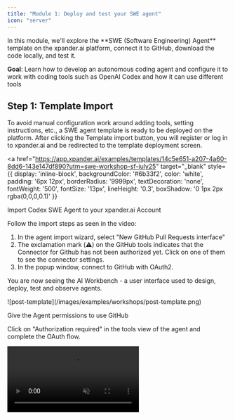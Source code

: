 ```yaml
---
title: "Module 1: Deploy and test your SWE agent"
icon: "server"
---
```


<Note>
  In this module, we'll explore the **SWE (Software Engineering) Agent** template on the xpander.ai platform, connect it to GitHub, download the code locally, and test it.
</Note>

**Goal**: Learn how to develop an autonomous coding agent and configure it to work with coding tools such as OpenAI Codex and how it can use different tools

## Step 1: Template Import

To avoid manual configuration work around adding tools, setting instructions, etc., a SWE agent template is ready to be deployed on the platform.
After clicking the Template import button, you will register or log in to xpander.ai and be redirected to the template deployment screen.

<a 
  href="https://app.xpander.ai/examples/templates/14c5e651-a207-4a60-8dd6-143e147df890?utm=swe-workshop-sf-july25" 
  target="_blank" 
  style={{
    display: 'inline-block',
    backgroundColor: '#6b33f2',
    color: 'white',
    padding: '6px 12px',
    borderRadius: '9999px',
    textDecoration: 'none',
    fontWeight: '500',
    fontSize: '13px',
    lineHeight: '0.3',
    boxShadow: '0 1px 2px rgba(0,0,0,0.1)'
  }}
>
  Import Codex SWE Agent to your xpander.ai Account
</a>

Follow the import steps as seen in the video:

1. In the agent import wizard, select "New GitHub Pull Requests interface"
2. The exclamation mark (⚠️) on the GitHub tools indicates that the Connector for Github has not been authorized yet. Click on one of them to see the connector settings.
3. In the popup window, connect to GitHub with OAuth2.

You are now seeing the AI Workbench - a user interface used to design, deploy, test and observe agents.

<Frame>
![post-template](/images/examples/workshops/post-template.png)
</Frame>

Give the Agent permissions to use GitHub

Click on "Authorization required" in the tools view of the agent and complete the OAuth flow.

<Frame>
  <video muted loop playsInline controls allowFullScreen className="w-full aspect-video" src="https://assets.xpanderai.io/examples/workshops/videos/swe-authorize-github.mp4" />
</Frame>

Change the view to **Agent Graph** to see the visual representation of your agent or multi-agent team, including its different triggering capabilities and its available tools.

Check out the available tools your agent has. It can interact with GitHub - listing, creating, updating, and commenting on pull requests. More importantly, it can code using the built-in Coding agent, built on an enhanced version of Codex CLI.

<Frame>
![Serverless coding agent](/images/examples/workshops/serverless-coding-agent.png)
</Frame>


<Warning>If the GitHub tools on the graph are displaying a red exclamation mark, it's because you still need to authorize the GitHub connector. Click on the exclamation mark and go through the Auth process with OAuth2</Warning>


<Accordion title="Codex CLI built into the agent?">

  The **Coding Agent** runs on **GPT-4.1** and handles high-level reasoning, task planning, and decision-making.  
  It uses tools to complete actions - one of them being the **Codex tool**.

  The **Codex tool** is a containerized, sandboxed version of the **Codex CLI**, running with the agent’s own **Git credentials**.  
  It's powered by the **codex-mini-latest** model, optimized for fast, focused code generation.

  The agent sends coding tasks to this tool - for example, “add tests for this function” - and the Codex tool writes or modifies the code.  
  Combined with the **GitHub integration**, the agent can autonomously list, create, update, and comment on pull requests.

</Accordion>

## Step 2: Test your agent using the visual AI Workbench

Let’s walk through a real GitHub workflow using your agent

---
### Test 1: The agent's capabilities

In the left tab of the AI Workbench (Tester tab), submit this prompt:

```text
What can you do ?
```

<Frame>
![Step 1 capabilities](/images/examples/workshops/swe-capabilities.png)
</Frame>

---

### Test 2: List Pull Requests

In the left tab of the AI Workbench (Tester tab), submit this prompt:

```text
List all pull requests (open or closed) in "xpander-ai/apps-by-agents"
```

<Tip>
Change the view to **Full View** and expand the API calls to see the generated parameters from the AI model to the different APIs and the payload returned to the AI model.
</Tip>

<Frame>
![Full view](/images/examples/workshops/full-view-action.png)
</Frame>

---

### Test 3: Summarize the Latest PR

```text
In xpander-ai/apps-by-agents, explain the most recent pull request and what the code changes do.
```

<Tip>
Click on "Channels" and go to "Chat" and open Markdown rich Web Interface built-in for your agent
</Tip>

<Frame>
![Step 3 PR Summary](/images/examples/workshops/pr-summary.png)
</Frame>

## Step 3: Load the agent locally (Optional)

Click on the CLI icon at the top left, and run the code snippet that is shown

<Frame>
![alt text](/images/examples/workshops/cli-icon.png)
</Frame>

```bash
npm i -g xpander-cli
xpander login
xpander initialize <<your-agent-id>>
```

<Warning>
xpander-cli requires Node.js v22 or higher and CLI version 0.0.31 or above. If you install the CLI but it shows an old version, your system is likely using a cached or outdated install

<Accordion title="Follow these steps to fix it">
Step 1: Use Node.js v22+

If you have nvm (Node Version Manager) installed:

```bash
nvm install 22
nvm use 22
nvm alias default 22
```

If you don’t have nvm

```bash
curl -o- https://raw.githubusercontent.com/nvm-sh/nvm/v0.40.3/install.sh | bash
```

Alternatively, if you prefer not to use nvm, make sure your Node.js version is at least 22:

```bash
node -v  # Should return v22.x.x or higher
```

Step 2: Remove any old xpander-cli installs

```bash
npm uninstall -g xpander-cli
which xpander  # Should return nothing
```

If it still shows a path, delete the old binary:

```bash
rm -f $(which xpander)
```

Step 3: Install the latest CLI

```bash
npm install -g xpander-cli
xpander --version  # Should show 0.0.31 or higher
```
</Accordion>

</Warning>

Example output

```log
❯ xpander login --new
🚀 Welcome to Xpander!
━━━━━━━━━━━━━━━━━━━━━━━━━━━━━━━━━━━━━━━━━━━━━━━━━━

  Hi David! You've successfully logged in.

  Profile: default
  Organization ID: ********
  API Key: ********

━━━━━━━━━━━━━━━━━━━━━━━━━━━━━━━━━━━━━━━━━━━━━━━━━━

💡 Quick Start Tips:
  • Initialize your first agent: xpander agent init
  • Visit the platform: https://app.xpander.ai
  • Switch profiles: xpander profile --switch <name>

✓ Profile saved to ~/.xpander

❯ xpander initialize *****
✨ Initializing agent
────────────────────────────────────────────────────────────
✔ Agents loaded successfully
? Select an agent to initialize: Coding Agent (*****)
ℹ Agent Coding Agent retrieved successfully
✔ Agent initialized successfully

❯ ls
agent_instructions.json Dockerfile              myAgent.py              requirements.txt        xpander_config.json     xpander_handler.py
```

<Tip>
You can now pull a list of the agents with

```bash
xpander agent list
```

Example output

```log
❯ xpander agent list
🤖 Your Agents
──────────────────────────────────────────────────
┌────────────────────────┬───────────┬────────────────────────────────────────────────────────────────────┐
│ Name                   │ Created   │ Link                                                               │
├────────────────────────┼───────────┼────────────────────────────────────────────────────────────────────┤
│ Coding Agent           │ 6/30/2025 │ https://app.xpander.ai/agents/c1620615-9686-4177-96dc-1de7cc281b3f │
├────────────────────────┼───────────┼────────────────────────────────────────────────────────────────────┤
│ AI RSS and Google News │ 6/30/2025 │ https://app.xpander.ai/agents/7887dffd-d30a-4185-b5d6-3d85681df845 │
└────────────────────────┴───────────┴────────────────────────────────────────────────────────────────────┘
──────────────────────────────────────────────────
Total agents: 2
```
</Tip>

## Step 4: Run the agent locally (Optional)

```bash
python3 -m venv .venv
source .venv/bin/activate
pip install -r requirements.txt
```

Then run `python xpander_handler.py` to register your machine to receive events to the agent, open the chat URL and send some message then monitor terminal.

You should see something similar to the following log.

```log
❯ python xpander_handler.py
14:14:02 | Listener started; waiting for events...
14:14:03 | Worker registered – id=ff22f89c-d8f9-49b8-8c08-ebd589952ad8
14:14:03 | Agent 'Coding Agent' chat: https://amaranth-whale.agents.xpander.ai | builder: https://app.xpander.ai/agents/c1620615-9686-4177-96dc-1de7cc281b3f
14:15:21 | 🚀 Initializing MyAgent...
14:15:22 | 📋 Agent: Coding Agent
14:15:22 | 🔧 Tools: 8 available
14:15:22 | 💡 Example prompts: 5
14:15:22 |    e.g. "List open PRs in xpander-ai/xpander-sdk."
14:15:22 | ✅ Ready!
14:15:22 | 
📨 Incoming message: hi
👤 From user: ******
📧 Email: ****
14:15:22 | 📝 Task: hi
14:15:26 |   📊 Step tokens: 4253
14:15:31 |   ✅ xpfinish-agent-execution-finished
14:15:31 | ✅ Done! Duration: 8.8s | Total tokens: 4253
14:15:31 | Agent result: Hi David! How can I help you today? If you have any questions or need assistance, just let me know!
```

<Note>
  Keep the xpander_handler.py running for the remainder of the workshop.
</Note>

<Check>
We now have the backend ready. The UI can help us control the agent tools, the model, the events that are coming, the authentication, and all the infrastructure needed for the agent.
</Check>

##  What's Next?

Your Coding Agent is now live and connected - it can generate code with Codex and interact with GitHub.

→ Proceed to [Module 2: Frontend Build & Testing](./02-load-backend-template) to connect a minimal OpenAI Codex-style UI to interact with your agent, track its tasks, etc.
